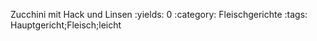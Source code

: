 Zucchini mit Hack und Linsen
:yields: 0
:category: Fleischgerichte
:tags: Hauptgericht;Fleisch;leicht
